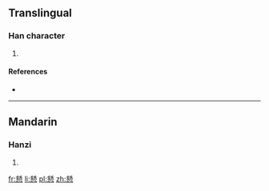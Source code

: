==Translingual==

===Han character===
{{Han char|rn=61|rad=心|as=14|sn=18|four=8233<sub>6</sub>|canj=金口心 (CRP), X金口心 (XCRP)|ids=⿱[[銛]][[心]]}}

# {{defn|Han|sort=心14}}

====References====
* {{Han ref|kx=0406.190|dkj=11358|dj=0747.170|hdz=42363.120|uh=61D6|ud=25046|bh=EFCF|bd=61391}}

----

==Mandarin==

===Hanzi===
{{cmn-hanzi|pin=[[kuò]] ([[kuo4]])|wg=k'uo<sup>4</sup>}}

# {{defn|lang=cmn|sort=心14}}

[[fr:懖]]
[[li:懖]]
[[pl:懖]]
[[zh:懖]]